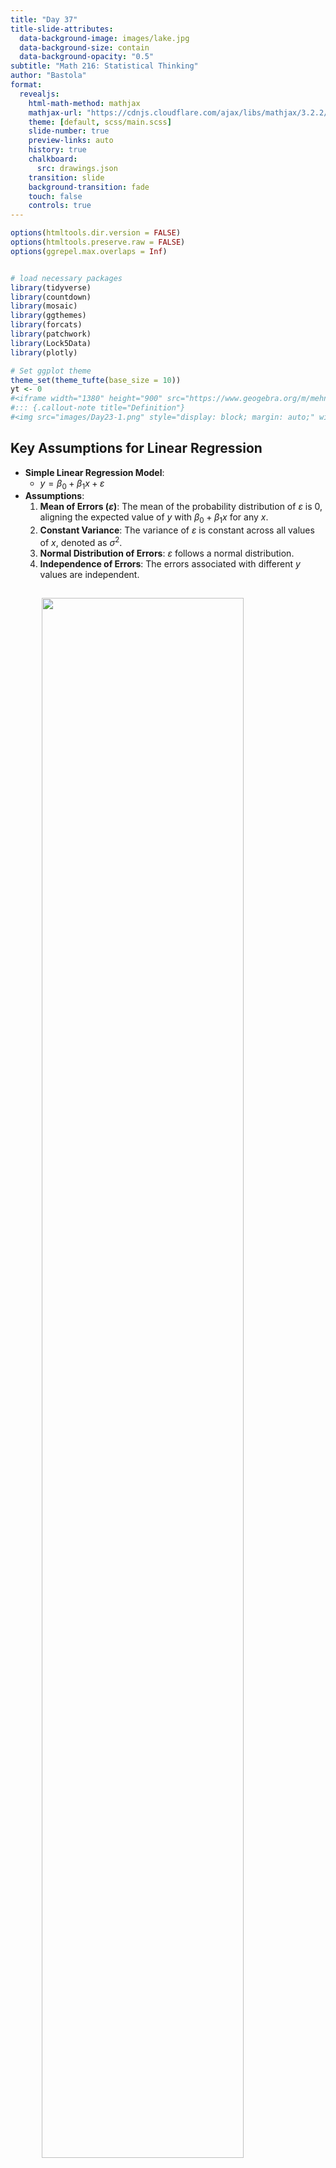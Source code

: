```yaml
---
title: "Day 37"
title-slide-attributes:
  data-background-image: images/lake.jpg
  data-background-size: contain
  data-background-opacity: "0.5"
subtitle: "Math 216: Statistical Thinking"
author: "Bastola"
format:
  revealjs:
    html-math-method: mathjax
    mathjax-url: "https://cdnjs.cloudflare.com/ajax/libs/mathjax/3.2.2/MathJax.js" 
    theme: [default, scss/main.scss]
    slide-number: true
    preview-links: auto
    history: true
    chalkboard: 
      src: drawings.json
    transition: slide
    background-transition: fade    
    touch: false
    controls: true
---
```


```r
options(htmltools.dir.version = FALSE)
options(htmltools.preserve.raw = FALSE)
options(ggrepel.max.overlaps = Inf)


# load necessary packages
library(tidyverse)
library(countdown)
library(mosaic)
library(ggthemes)
library(forcats)
library(patchwork)
library(Lock5Data)
library(plotly)

# Set ggplot theme
theme_set(theme_tufte(base_size = 10))
yt <- 0
#<iframe width="1380" height="900" src="https://www.geogebra.org/m/mehn8u8s"></iframe>
#::: {.callout-note title="Definition"}
#<img src="images/Day23-1.png" style="display: block; margin: auto;" width="80%"  loading="lazy" decoding="async">
```


## Key Assumptions for Linear Regression {.font80}

::: cle7
- **Simple Linear Regression Model**:
  - $y = \beta_0 + \beta_1 x + \varepsilon$
- **Assumptions**:
  1. **Mean of Errors ($\varepsilon$)**: The mean of the probability distribution of $\varepsilon$ is 0, aligning the expected value of $y$ with $\beta_0 + \beta_1 x$ for any $x$.
  2. **Constant Variance**: The variance of $\varepsilon$ is constant across all values of $x$, denoted as $\sigma^2$.
  3. **Normal Distribution of Errors**: $\varepsilon$ follows a normal distribution.
  4. **Independence of Errors**: The errors associated with different $y$ values are independent.
:::

##

<img src="images/Day37-1.png" style="display: block; margin: auto;" width="80%"  loading="lazy" decoding="async">

##

<img src="images/Day37-2.png" style="display: block; margin: auto;" width="80%"  loading="lazy" decoding="async">



## {.font80}


```r
# Define the data
x <- c(1, 2, 3, 4, 5)
y <- c(1, 1, 2, 2, 4)

# Create a dataframe
data <- data.frame(x, y)

# Fit a linear model
mod <- lm(y ~ x, data = data)
summary(mod)
```



## Interpretation of $s$, the Estimated Std. Dev. of $\varepsilon$  {.font70}

::: cle6
- **Definition**: $s$ measures typical error from predicted values in regression.
- **Calculation**: Computed as root mean squared error of residuals.

### 95% Confidence Interval

- **Expectation**: About 95% of observed $y$ values fall within $2s$ of $\hat{y}$.
- **Precision**: "2" is an estimate; use $t$-quantile for exact interval.

### Note on $t$-Quantile

- **Function**: `qt()`
- **Usage**: For precise intervals, use `qt(0.975, df = n-2)` for the $t$-value instead of 2.

:::

## Making Inferences About the Slope $\beta_1$ {.font80}

::: cle12
- **Objective**: Assess the significance of the slope $\beta_1$ to understand the contribution of $x$ in predicting $y$.
- **Statistical Test**:
  - Null Hypothesis ($H_0$): $\beta_1 = 0$ (No relationship)
  - Alternative Hypothesis ($H_a$): $\beta_1 \neq 0$ (Significant relationship)
- **Using R for Hypothesis Testing**:
  - Perform t-tests to decide whether to reject $H_0$. A significant $p$-value (< alpha level) indicates a meaningful contribution of $x$ to predicting $y$.
:::

##

<img src="images/Day37-4.png" style="display: block; margin: auto;" width="80%"  loading="lazy" decoding="async">


## Practical Steps Using R {.font80}

::: cle6
- **Conducting the Test**:
  1. Estimate $\hat{\beta}_0$ and $\hat{\beta}_1$ using the least squares method.
  2. Compute the standard error and perform a t-test to check the significance of $\hat{\beta}_1$.
  3. Interpret the results: A significant test suggests that changes in $x$ systematically relate to changes in $y$.
:::


## {.font80}  

<img src="images/Day37-3.png" style="display: block; margin: auto;" width="80%"  loading="lazy" decoding="async">

Graph of the straight-line model when the slope is zero, i.e., $y=\beta_0+\varepsilon$


## Hypothesis Testing {.font80}

<img src="images/Day37-5.png" style="display: block; margin: auto;" width="80%"  loading="lazy" decoding="async">

## How can we make a decision of this hypothesis test using R? {.font80}

```r
Coefficients:
            Estimate Std. Error t value Pr(>|t|)  
(Intercept)  -0.1000     0.6351  -0.157   0.8849  
x             0.7000     0.1915   3.656   0.0354 *
---
Signif. codes:  0 ‘***’ 0.001 ‘**’ 0.01 ‘*’ 0.05 ‘.’ 0.1 ‘ ’ 1
```

## Confidence Intervals {.font80}

<img src="images/Day37-6.png" style="display: block; margin: auto;" width="80%"  loading="lazy" decoding="async">


#### Confidence Intervals in R {.font80}

```r
confint(mod, level = 0.95)
```



## {.font60}



```{=html}
<iframe width="1280" height="1300" src="https://shinylive.io/r/app/#h=0&code=NobwRAdghgtgpmAXGKAHVA6ASmANGAYwHsIAXOMpMAGwEsAjAJykYE8AKAZwAtaJWAlAB0IdJiw4BzSampFSAJmEQRAYgAEAETgAzPnHUBVAJIiArrXUAeALTqd1CwBMAClElx2I9etK1S1HBuEHDUXmAAMvos6lhwkoxwnJy0JOoAgtDUrCmcQmACuN7qKU5w9CwRUKxEZqReED4+peUswaENTU3kAB6k6YlQxhCodeE9TlCkUPm46vkAomRwjOoAGuoAblCOSersxDAwUDaccKgsU3BOAoiz82AAHACcuADsCrjPAMy4jwAsfwAjO8AKzvAAMf0+ADZXo9fo8oQjgX9AW8YflCsUur1+oNhqN6vlWJNpvdFstVgBNLY7Mx7A5EI4nM4XZjkG53PAPBRQoEw3B83BAx4it4iwVA8FAiXSyUimVyqVy-5YoqNLrqKAEPwkABCdVIJHCkiIFLAAHEKCsruoXHJSOqcU0CNw4AQANb0Ig9QljfI8IgAdzipTMOzyPPyAGVuCHYklaE4I9Qo3MAGLpCIxhbYzVdN0e72+-3EsBB4MxswstgWuMJgCyRDK1HU1drrHuWZzeZ8GgAwu6vT6er4iCV48H1DAW6ESjXjnWC+p811jnx2mEXT5ZPIAPJ1InhPdOgoarW+KD0QKH0jH-KJThmaikTgAFWvgWdK58mxWFR+DA75wH0d4PhWi4SDG0xvj+l7-owgG0MBoGkOBAYoE4Tj+KkWQwVMUaFP2GTYbhJA7OotT3nU9hEKsITTpwsG0MxtAEHkv5bABUwoSBYFHphs6th2S5dgUJEYaQdGrMJ87Pp2LrKD4yjKGoWi6PoJQrIh6hyJI7EiGcjC6bY9hmBAup4ewfBEnM1FEgI6ggMUZJQNYdhwP+ZBxDqfj-jZIx1AAJGacwuSuY5mVAnAYBANYrOx7AWXQzFcKQjCcLI-iBUSwUTFMUBzLMWICMpTSsB52qxfF8CMElKWsfUzGZdl9S2SFpKFcVeCleVPi0Do7CBBAkikNw7A9E5ACEAC8ekUGNE2CE5EWXsxRCoOE77uuotX0CsVE6OoY5QBATjqJV2y7JwM5mMx6gHb4u2cLAcAYFiLoAL4um5GA6Mw8DsPu9DGdseqNPNZwAI4APo7CQkiTcRY7zT0cyVfNgjFF95XFHJbZmYMVkBWtTTUDA7CVQAfidcxueo81uewZU43jmoOSFp5VYk50rA68jsGTPiJND7DM6zK5OMdZkSy6ejSWZBMsy68BnbDUV2GrEDizo+X9TOcDq5VStGzr0vBdjK6oIkOG6tcsPa7DJt2Db1zsfUCtzIxDNM4V-2A54qOG+rU0Gy6qBVdIp663MUBJJNGNleoADUO7qB4zKw6gRB8PUTlp1xmcwLDnCzvIE3wONLaMw8FP3Gctc9rmBfp8X2e52Q7Dx5wk21076OXbXbt25yjtm87xHEHIqzzY+1wN7QABeBjzd8rdF3AWd4t3CfBwPGPD7bHsO07rApxCGCgsR1DXvOUM23nQ35I2ZuIPsACkGAKDocxfz-wgeQH3UCPE+Thx7G2IpsAAVvdaS80bAgnUNPeitd55OEXivWu19U5ty3iXHePdhp3zbPNEGYNeIkCgbAh680gRXzmNwGh8D1D0IhBvS8404DwEdnwFCOwVYrhdINfYHVSDBUrGGZMqZOCrXTpHMykcU4Z3waXeI8Au5EODoPHoFALpo0PvNUBup2AK2IqwPRtdBBzGnmgsAttPorh+kI62bNijFE5uIp8L43yfhvAYImeiVh+MCELF0otxaFRZgbaWVU5YrgVlVZWBsCD0D4E4WOl0MDcCmEfd2JizFzCfNIyMtcLaVVdsfAp-hJY+Fxu4jmglxEKTEgRN8PMgmMBcPVLuwt1ARIljEmWdh4ldESUrOcYQDbJE1guSmut8rqC1mbBZYcAB6SgXTJBdnM9gCyKkh3NnrFaGyDYDySSsi2U1VYTx2drfZ0zOA9B2QpVZ6gABU6hylOTsK8q5TlPl-OOU5AA9HtRgIZdZqRXAQKY4QYxyFQHAd+9xiC6FMTU4ACgAC6PUhAiBKlxHw+RhjkEYAQc4pAUU8jRUNMxwAgS4oePilQvUiUPAHPRRIt8IbIKILoPQBBaAUGkuwRgtwHg2Poqs+mwK8UErZZeYlYAOxHXbNDCMT51j7BjDGHoU1qVzBmfK1lF4lWxhrGqmMGqWB7FpOwXVrBBCGpKJwVgJrCVKoeKqogx1rWar2Gse1urnkSobk891zKFVmsvC-M2aqeguuAfkFlnrzVgFfmdNVrAk23I9WAYo5V6mag8U04KUAyIQx2G026gS+ZdJ6fUPpAyom1KaLE2WraXRuJUAWQcJAcJVrbJ4mSM5JlzLEqWmi4iCaiQkB0+t3S85hJXBEsREipxzrYAbcZWtJmCK6C0iQGLSBOXUBoBsTEoJsDVVwsdrZ1DBndI0IsI5fTqFYsg4cnoF6amLc49SWALLPQMGgbKsLeVGV4PwdI6BkqWHmhYI1OlDpQxQ+KkQYAvrYqAA"></iframe>
```


##


